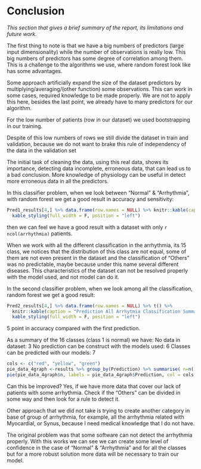 # Conclusion
*This section that gives a brief summary of the report, its limitations and future work.*

The first thing to note is that we have a big numbers of predictors (large input dimensionality) while the number of observations is really low. This big numbers of predictors has some degree of correlation among them. This is a challenge to the algorithms we use, where random forest look like has some advantages.

Some approach artificially expand the size of the dataset predictors by multiplying/averaging/(other function) some observations. This can work in some cases, required knowledge to be made properly. We are not to apply this here, besides the last point, we already have to many predictors for our algorithm.

For the low number of patients (row in our dataset) we used bootstrapping in our training.

Despite of this low numbers of rows we still divide the dataset in train and validation, because we do not want to brake this rule of independency of the data in the validation set


The initial task of cleaning the data, using this real data, shows its importance, detecting data incomplete, erroneous data, that can lead us to a bad conclusion. More knowledge of physiology can be useful in detect more erroneous data in all the predictors.

In this classifier problem, when we look between “Normal” & “Arrhythmia”, with random forest we get a good result in accuracy and sensitivity:

```r
Pred1_results[4,] %>% data.frame(row.names = NULL) %>% knitr::kable(caption = "Prediction Normal/Arrhytmia Summary", "html") %>%
  kable_styling(full_width = F, position = "left")
```

then we can feel we have a good result with a dataset with only `r ncol(arrhythmia)` patients. 

When we work with all the different classification in the arrhythmia, its 15 class, we notices that the distribution of this class are not equal, some of them are not even present in the dataset and the classification of "Others" was no predictable, maybe because under this name several different diseases.
This characteristics of the dataset can not be resolved properly with the model used, and not model can do it.

In the second classifier problem, when we look among all the classification, random forest we get a good result:


```r
Pred2_results[4,] %>% data.frame(row.names = NULL) %>% t() %>%
  knitr::kable(caption = "Prediction All Arrhytmia Classification Summary", "html") %>%
  kable_styling(full_width = F, position = "left")
```

5 point in accuracy compared with the first prediction.

As a summary of the 16 classes (class 1 is normal) we have: 
No data in dataset: 3 
No prediction can be construct with the models used: 6 
Classes can be predicted with our models: 7 


```r
cols <- c("red", "yellow", "green")
pie_data_4graph <-results %>% group_by(Prediction) %>% summarise( n=n())
pie(pie_data_4graph$n, labels = pie_data_4graph$Prediction, col = cols,  main = "Prediction by Classes")
```

Can this be improved? Yes, if we have more data that cover our lack of patients with some arrhythmia.
Check if the "Others" can be divided in some way and then look for a rule to detect it.

Other approach that we did not take is trying to create another category in base of group of arrhythmia, for example, all the arrhythmia related with Myocardial, or Synus, because I need medical knowledge that I do not have.


The original problem was that some software can not detect the arrhythmia properly. With this works we can see we can create some level of confidence in the case of “Normal” & “Arrhythmia” and for all the classes but for a more robust solution more data will be necessary to train our model.


